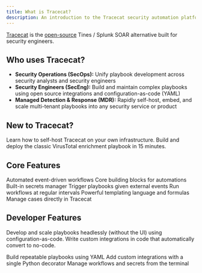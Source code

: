 ```yaml
---
title: What is Tracecat?
description: An introduction to the Tracecat security automation platform.
---
```


[Tracecat](https://tracecat.com) is the [open-source](https://github.com/TracecatHQ/tracecat) Tines / Splunk SOAR alternative built for security engineers.

## Who uses Tracecat?

- **Security Operations (SecOps):** Unify playbook development across security analysts and security engineers
- **Security Engineers (SecEng):** Build and maintain complex playbooks using open source integrations and configuration-as-code (YAML)
- **Managed Detection & Response (MDR):** Rapidly self-host, embed, and scale multi-tenant playbooks into any security service or product

## New to Tracecat?

<CardGroup cols={2}>
  <Card title="Install" icon="server" href="/self-hosting/introduction">
    Learn how to self-host Tracecat on your own infrastructure.
  </Card>
  <Card title="Quickstart" icon="rocket" href="/installation/introduction">
    Build and deploy the classic VirusTotal enrichment playbook in 15 minutes.
  </Card>
</CardGroup>

## Core Features

<CardGroup cols={2}>
  <Card title="Workflows" icon="diagram-project" href="/concepts/workflows">
    Automated event-driven workflows
  </Card>
  <Card title="Actions" icon="square-plus" href="/concepts/actions">
    Core building blocks for automations
  </Card>
  <Card title="Secrets" icon="key" href="/concepts/secrets">
    Built-in secrets manager
  </Card>
  <Card title="Webhooks" icon="webhook" href="/concepts/webhooks">
    Trigger playbooks given external events
  </Card>
  <Card title="Schedules" icon="calendar" href="/concepts/schedules">
    Run workflows at regular intervals
  </Card>
  <Card title="Expressions" icon="percent" href="/concepts/expressions">
    Powerful templating language and formulas
  </Card>
  <Card title="Case Management" icon="list-check" href="/concepts/case-management">
    Manage cases directly in Tracecat
  </Card>
</CardGroup>

## Developer Features

Develop and scale playbooks headlessly (without the UI) using configuration-as-code.
Write custom integrations in code that automatically convert to no-code.

<CardGroup cols={2}>
  <Card
    title="Workflow Definitions"
    icon="file-code"
    href="/concepts/workflow-definitions"
  >
    Build repeatable playbooks using YAML
  </Card>
  <Card
    title="User-Defined Functions"
    icon="code"
    href="/core/user-defined-functions"
  >
    Add custom integrations with a single Python decorator
  </Card>
  <Card title="Command Line Interface" icon="terminal" href="/concepts/command-line-interface">
    Manage workflows and secrets from the terminal
  </Card>
</CardGroup>
